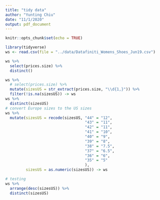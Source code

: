 ```yaml
---
title: "tidy data"
author: "Yunting Chiu"
date: "11/1/2020"
output: pdf_document
---
```


```r
knitr::opts_chunk$set(echo = TRUE)
```

```r
library(tidyverse)
ws <- read.csv(file = "../data/Datafiniti_Womens_Shoes_Jun19.csv")

```

```r
ws %>%
  select(prices.size) %>%
  distinct()
```

```r
ws %>%
  # select(prices.size) %>%
  mutate(sizesUS = str_extract(prices.size, "\\d{1,}")) %>%
  filter(!is.na(sizesUS)) -> ws
ws %>%
  distinct(sizesUS) 
# convert Europe sizes to the US sizes
ws %>%
  mutate(sizesUS = recode(sizesUS, "44" = "12",
                                   "43" = "11",
                                   "42" = "11",
                                   "41" = "10", 
                                   "40" = "9",
                                   "39" = "8",
                                   "38" = "7.5",
                                   "37" = "6.5",
                                   "36" = "6",
                                   "35" = "5"
                                   ),
         sizesUS = as.numeric(sizesUS)) -> ws
```

```r
# testing
ws %>%
  arrange(desc(sizesUS)) %>%
  distinct(sizesUS)
```

